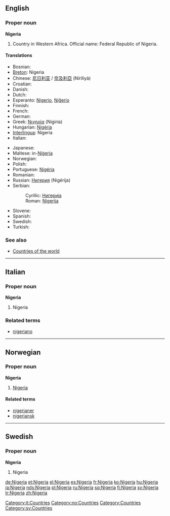 ==English==
{{wikipedia}}

===Proper noun===
'''Nigeria'''

# Country in Western Africa. Official name: Federal Republic of Nigeria.

====Translations====
{{top}}
*Bosnian: {{t-|bs|Nigerija|f}}
*[[Breton]]: Nigeria
*Chinese: [[尼日利亚]] / [[奈及利亞]] (Nírìlìyà)
*Croatian: {{t-|hr|Nigerija|f}}
* Danish: {{t-|da|Nigeria}}
* Dutch: {{t-|nl|Nigeria}}
*Esperanto: [[Nigerio]], [[Niĝerio]]
* Finnish: {{t+|fi|Nigeria}}
* French: {{t+|fr|Nigeria|m}}
* German: {{t+|de|Nigeria}}
*Greek: [[Νιγηρία]] (Nigiría) {{f}}
*Hungarian: [[Nigéria]]
*[[Interlingua]]: Nigeria
* Italian: {{t-|it|Nigeria|f}}
{{mid}}
* Japanese: {{t-|ja|ナイジェリア|tr=Naijeria|sc=Jpan}}
*Maltese: in-[[Niġerja]]
* Norwegian: {{t-|no|Nigeria}}
* Polish: {{t+|pl|Nigeria|f}}
*Portuguese: [[Nigéria]] {{f}}
* Romanian: {{t-|ro|Nigeria|f}}
*Russian: [[Нигерия]] (Nigérija) {{f}}
*Serbian:
*:Cyrillic: [[Нигерија#Serbian|Нигерија]] {{f}}
*:Roman: [[Nigerija#Serbian|Nigerija]] {{f}}
* Slovene: {{t-|sl|Nigerija|f}}
* Spanish: {{t+|es|Nigeria|f}}
* Swedish: {{t+|sv|Nigeria}}
* Turkish: {{t+|tr|Nijerya}}
{{bottom}}

===See also===
*[[Countries of the world]]

----

==Italian==

===Proper noun===
'''Nigeria''' {{f}}

# Nigeria

===Related terms===
*[[nigeriano]]

[[Category:it:Countries]]

----

==Norwegian==

===Proper noun===
'''Nigeria'''

# [[#English|Nigeria]]

====Related terms====
*[[nigerianer]]
*[[nigeriansk]]

[[Category:no:Countries]]

----

==Swedish==

===Proper noun===
'''Nigeria'''

# Nigeria

[[Category:Countries]]
[[Category:sv:Countries]]

[[de:Nigeria]]
[[et:Nigeria]]
[[el:Nigeria]]
[[es:Nigeria]]
[[fr:Nigeria]]
[[ko:Nigeria]]
[[hu:Nigeria]]
[[ja:Nigeria]]
[[nds:Nigeria]]
[[pl:Nigeria]]
[[ru:Nigeria]]
[[sq:Nigeria]]
[[fi:Nigeria]]
[[sv:Nigeria]]
[[tr:Nigeria]]
[[zh:Nigeria]]